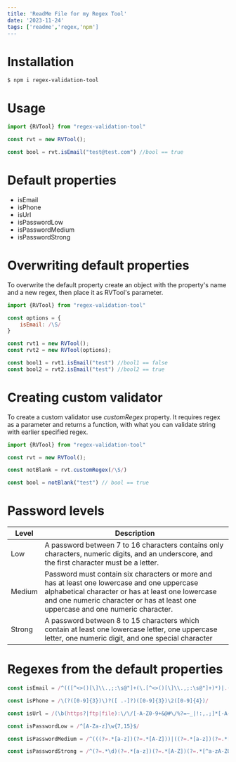 ```yaml
---
title: 'ReadMe File for my Regex Tool'
date: '2023-11-24'
tags: ['readme','regex,'npm']
---
```




# Installation
```
$ npm i regex-validation-tool
```


# Usage
```javascript
import {RVTool} from "regex-validation-tool"

const rvt = new RVTool();

const bool = rvt.isEmail("test@test.com") //bool == true
```

 # Default properties


- isEmail
- isPhone
- isUrl
- isPasswordLow
- isPasswordMedium
- isPasswordStrong 

# Overwriting default properties

To overwrite the default property create an object with the property's name and a new regex, then place it as RVTool's parameter.



```javascript
import {RVTool} from "regex-validation-tool"

const options = {
    isEmail: /\S/
}

const rvt1 = new RVTool();
const rvt2 = new RVTool(options);

const bool1 = rvt1.isEmail("test") //bool1 == false
const bool2 = rvt2.isEmail("test") //bool2 == true
```

# Creating custom validator

To create a custom validator use *customRegex* property. It requires regex as a parameter and returns a function, with what you can validate string with earlier specified regex.


```javascript
import {RVTool} from "regex-validation-tool"

const rvt = new RVTool();

const notBlank = rvt.customRegex(/\S/)

const bool = notBlank("test") // bool == true
```

# Password levels

| Level  | Description  |
| ------- | --- 
| Low | A password between 7 to 16 characters contains only characters, numeric digits, and an underscore, and the first character must be a letter.|
|Medium| Password must contain six characters or more and has at least one lowercase and one uppercase alphabetical character or has at least one lowercase and one numeric character or has at least one uppercase and one numeric character. | 
|Strong| A password between 8 to 15 characters which contain at least one lowercase letter, one uppercase letter, one numeric digit, and one special character |


# Regexes from the default properties
```javascript
const isEmail = /^(([^<>()[\]\\.,;:\s@"]+(\.[^<>()[\]\\.,;:\s@"]+)*)|.(".+"))@((\[[0-9]{1,3}\.[0-9]{1,3}\.[0-9]{1,3}\.[0-9]{1,3}\])|(([a-zA-Z\-0-9]+\.)+[a-zA-Z]{2,}))$/

const isPhone = /\(?([0-9]{3})\)?([ .-]?)([0-9]{3})\2([0-9]{4})/

const isUrl = /(\b(https?|ftp|file):\/\/[-A-Z0-9+&@#\/%?=~_|!:,.;]*[-A-Z0-9+&@#\/%=~_|])/ig

const isPasswordLow = /^[A-Za-z]\w{7,15}$/

const isPasswordMedium = /^(((?=.*[a-z])(?=.*[A-Z]))|((?=.*[a-z])(?=.*[0-9]))|((?=.*[A-Z])(?=.*[0-9])))(?=.{6,})/

const isPasswordStrong = /^(?=.*\d)(?=.*[a-z])(?=.*[A-Z])(?=.*[^a-zA-Z0-9])(?!.*\s).{8,15}$/
```
